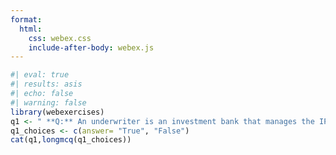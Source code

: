 ```yaml
---
format:
  html:
    css: webex.css
    include-after-body: webex.js
---
```



```r
#| eval: true
#| results: asis
#| echo: false
#| warning: false
library(webexercises)
q1 <- " **Q:** An underwriter is an investment bank that manages the IPO process and helps the company sell its stock."
q1_choices <- c(answer= "True", "False")
cat(q1,longmcq(q1_choices))
```

